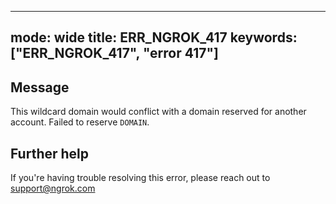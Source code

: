 
---
mode: wide
title: ERR_NGROK_417
keywords: ["ERR_NGROK_417", "error 417"]
---

## Message
This wildcard domain would conflict with a domain reserved for another account. Failed to reserve `DOMAIN`.




## Further help
If you're having trouble resolving this error, please reach out to [support@ngrok.com](mailto:support@ngrok.com?subject=Help%20with%20ERR_NGROK_417)


